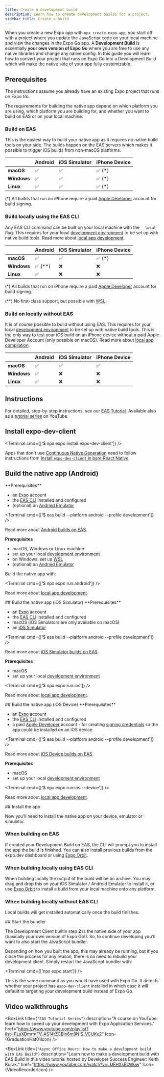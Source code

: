 ```yaml
---
title: Create a development build
description: Learn how to create development builds for a project.
sidebar_title: Create a build
---
```




When you create a new Expo app with `npx create-expo-app`, you start off with a project where you update the JavaScript code on your local machine and view the changes in the Expo Go app. A **Development Build** is essentially **your own version of Expo Go** where you are free to use any native libraries and change any native config. In this guide you will learn how to convert your project that runs on Expo Go into a Development Build which will make the native side of your app fully customizable.

<VideoBoxLink videoId="uQCE9zl3dXU" title="How to create a development build" />

## Prerequisites

The instructions assume you already have an existing Expo project that runs on Expo Go.

The requirements for building the native app depend on which platform you are using, which platform you are building for, and whether you want to build on EAS or on your local machine.

### Build on EAS

This is the easiest way to build your native app as it requires no native build tools on your side. The builds happen on the EAS servers which makes it possible to trigger iOS builds from non-macOS platforms.

|             | Android | iOS Simulator | iPhone Device |
| ----------- | ------- | ------------- | ------------- |
| **macOS**   | ✅      | ✅            | ✅ (\*)       |
| **Windows** | ✅      | ✅            | ✅ (\*)       |
| **Linux**   | ✅      | ✅            | ✅ (\*)       |

(\*) All builds that run on iPhone require a paid [Apple Developer](developer.apple.com) account for build signing.

### Build locally using the EAS CLI

Any EAS CLI command can be built on your local machine with the `--local` flag. This requires for your local [development environment](https://reactnative.dev/docs/set-up-your-environment?os=macos&platform=ios) to be set up with native build tools. Read more about [local app development](/guides/local-app-development/#local-builds-with-expo-dev-client).

|             | Android   | iOS Simulator | iPhone Device |
| ----------- | --------- | ------------- | ------------- |
| **macOS**   | ✅        | ✅            | ✅ (\*)       |
| **Windows** | ✅ (\*\*) | ❌            | ❌            |
| **Linux**   | ✅        | ❌            | ❌            |

(\*) All builds that run on iPhone require a paid [Apple Developer](developer.apple.com) account for build signing.

(\*\*) No first-class support, but possible with [WSL](https://github.com/expo/fyi/blob/main/wsl.md).

### Build on locally without EAS

It is of course possible to build without using EAS. This requires for your local [development environment](https://reactnative.dev/docs/set-up-your-environment?os=macos&platform=ios) to be set up with native build tools. This is the only way to test your iOS build on an iPhone device without a paid Apple Developer Account (only possible on macOS). Read more about [local app compilation](/guides/local-app-development/#local-app-compilation).

|             | Android | iOS Simulator | iPhone Device |
| ----------- | ------- | ------------- | ------------- |
| **macOS**   | ✅      | ✅            | ✅            |
| **Windows** | ✅      | ❌            | ❌            |
| **Linux**   | ✅      | ❌            | ❌            |

## Instructions

For detailed, step-by-step instructions, see our [EAS Tutorial](/tutorial/eas/introduction). Available also as a [tutorial series](https://www.youtube.com/playlist?list=PLsXDmrmFV_AS14tZCBin6m9NIS_VCUKe2) on YouTube.

<Step label="1">

## Install expo-dev-client

<Terminal cmd={['$ npx expo install expo-dev-client']} />

<Collapsible summary="Are you using this library in a bare React Native app?">

Apps that don't use [Continuous Native Generation](/workflow/continuous-native-generation/) need to follow instructions from [Install `expo-dev-client` in bare React Native](/bare/install-dev-builds-in-bare/).

</Collapsible>

</Step>

<Step label="2">

## Build the native app (Android)

<Tabs>

<Tab label="Build on EAS">
**Prerequisites**

- an [Expo](https://expo.dev/) account
- the [EAS CLI](/build/setup/#install-the-latest-eas-cli) installed and configured
- (optional) an [Android Emulator](https://docs.expo.dev/workflow/android-studio-emulator/)

<Terminal cmd={['$ eas build --platform android --profile development']} />

Read more about [Android builds on EAS](/tutorial/eas/android-development-build).

</Tab>

<Tab label="On your local machine">

**Prerequisites**

- macOS, Windows or Linux machine
- set up your local [development environment](https://reactnative.dev/docs/set-up-your-environment?os=windows&platform=android)
- on Windows, set up [WSL](https://github.com/expo/fyi/blob/main/wsl.md)
- (optional) an [Android Emulator](https://docs.expo.dev/workflow/android-studio-emulator/)

Build the native app with:

<Terminal cmd={['$ npx expo run:android']} />

Read more about [local app development](/guides/local-app-development/#local-builds-with-expo-dev-client).

</Tab>
</Tabs>

</Step>

<Step label="2">
## Build the native app (iOS Simulator)

<Tabs>

<Tab label="Build on EAS">
**Prerequisites**

- an [Expo](https://expo.dev/) account
- the [EAS CLI](/build/setup/#install-the-latest-eas-cli) installed and configured
- macOS (iOS Simulators are only available on macOS)
- an [iOS Simulator](https://docs.expo.dev/workflow/ios-simulator/)

<Terminal cmd={['$ eas build --platform android --profile development']} />

Read more about [iOS Simulator builds on EAS](/tutorial/eas/ios-development-build-for-simulators/).

</Tab>

<Tab label="On your local machine">

**Prerequisites**

- macOS
- set up your local [development environment](https://reactnative.dev/docs/set-up-your-environment?os=macos&platform=ios)

<Terminal cmd={['$ npx expo run:ios']} />

Read more about [local app development](/guides/local-app-development/#local-builds-with-expo-dev-client).

</Tab>
</Tabs>

</Step>

<Step label="2">
## Build the native app (iOS Device)

<Tabs>

<Tab label="Build on EAS">
**Prerequisites**

- an [Expo](https://expo.dev/) account
- the [EAS CLI](/build/setup/#install-the-latest-eas-cli) installed and configured
- a paid [Apple Developer](https://developer.apple.com/) account - for creating [signing credentials](/app-signing/managed-credentials/#generating-app-signing-credentials) so the app could be installed on an iOS device

<Terminal cmd={['$ eas build --platform android --profile development']} />

Read more about [iOS Device builds on EAS](/tutorial/eas/ios-development-build-for-devices/).

</Tab>

<Tab label="On your local machine">

**Prerequisites**

- macOS
- set up your local [development environment](https://reactnative.dev/docs/set-up-your-environment?os=macos&platform=ios)

<Terminal cmd={['$ npx expo run:ios --device']} />

Read more about [local app development](/guides/local-app-development/#local-builds-with-expo-dev-client).

</Tab>
</Tabs>

</Step>

<Step label="3">
## Install the app

Now you'll need to install the native app on your device, emulator or simulator.

### When building on EAS

If created your Development Build on EAS, the CLI will prompt you to install the app the build is finished. You can also install previous builds from the expo.dev dashboard or using [Expo Orbit](https://expo.dev/orbit).

### When building locally using EAS CLI

When building locally the output of the build will be an archive. You may drag and drop this on your iOS Simulator / Android Emulator to install it, or use [Expo Orbit](https://expo.dev/orbit) to install a build from your local machine onto any platform.

### When building locally without EAS CLI

Local builds will get installed automatically once the build finishes.

</Step>

<Step label="3">
## Start the bundler

The Development Client builtin step **2** is the native side of your app (basically your own version of Expo Go!). So, to continue developing you'll want to also start the JavaScript bundler.

Depending on how you built the app, this may already be running, but if you close the process for any reason, there is no need to rebuild your development client. Simply restart the JavaScript bundler with:

<Terminal cmd={['npx expo start']} />

This is the same command as you would have used with Expo Go. It detects whether your project has `expo-dev-client` installed in which case it will default to targeting your development build instead of Expo Go.

</Step>

## Video walkthroughs

<BoxLink
  title={`"EAS Tutorial Series"`}
  description="A course on YouTube: learn how to speed up your development with Expo Application Services."
  href="https://www.youtube.com/playlist?list=PLsXDmrmFV_AS14tZCBin6m9NIS_VCUKe2"
  Icon={GraduationHat01Icon}
/>

<BoxLink
  title={`"Async Office Hours: How to make a development build with EAS Build"`}
  description="Learn how to make a development build with EAS Build in this video tutorial hosted by Developer Success Engineer: Keith Kurak."
  href="https://www.youtube.com/watch?v=LUFHXsBcW6w"
  Icon={VideoRecorderIcon}
/>
